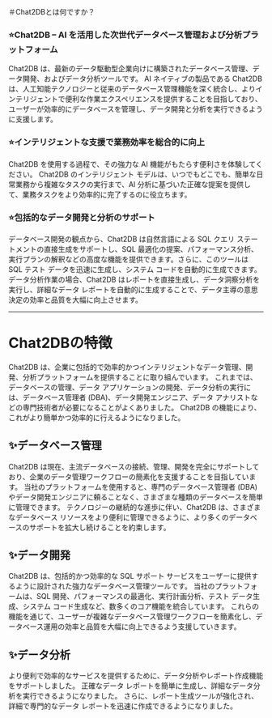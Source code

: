 ＃Chat2DBとは何ですか？

### ⭐️**Chat2DB – AI を活用した次世代データベース管理および分析プラットフォーム**

Chat2DB は、最新のデータ駆動型企業向けに構築されたデータベース管理、データ開発、およびデータ分析ツールです。 AI ネイティブの製品である Chat2DB は、人工知能テクノロジーと従来のデータベース管理機能を深く統合し、よりインテリジェントで便利な作業エクスペリエンスを提供することを目指しており、ユーザーが効率的にデータベースを管理し、データ開発と分析を実行できるように支援します。

### ⭐️**インテリジェントな支援で業務効率を総合的に向上**

Chat2DB を使用する過程で、その強力な AI 機能がもたらす便利さを体験してください。 Chat2DB のインテリジェント モデルは、いつでもどこでも、簡単な日常業務から複雑なタスクの実行まで、AI 分析に基づいた正確な提案を提供して、業務タスクをより効率的に完了するのに役立ちます。

### ⭐️**包括的なデータ開発と分析のサポート**

データベース開発の観点から、Chat2DB は自然言語による SQL クエリ ステートメントの直接生成をサポートし、SQL 最適化の提案、パフォーマンス分析、実行プランの解釈などの高度な機能を提供できます。さらに、このツールは SQL テスト データを迅速に生成し、システム コードを自動的に生成できます。データ分析作業の場合、Chat2DB はレポートを直接生成し、データ洞察分析を実行し、詳細なデータ レポートを自動的に生成することで、データ主導の意思決定の効率と品質を大幅に向上させます。

---

# Chat2DBの特徴

Chat2DB は、企業に包括的で効率的かつインテリジェントなデータ管理、開発、分析プラットフォームを提供することに取り組んでいます。
これまでは、データベースの管理、データ アプリケーションの開発、データ分析の実行には、データベース管理者 (DBA)、データ開発エンジニア、データ アナリストなどの専門技術者が必要になることがよくありました。
Chat2DB の機能により、これがより簡単かつ効率的に行えるようになりました。

## ✨データベース管理

Chat2DB は現在、主流データベースの接続、管理、開発を完全にサポートしており、企業のデータ管理ワークフローの簡素化を支援することを目指しています。
当社のプラットフォームを使用すると、専門のデータベース管理者 (DBA) やデータ開発エンジニアに頼ることなく、さまざまな種類のデータベースを簡単に管理できます。
テクノロジーの継続的な進歩に伴い、Chat2DB は、さまざまなデータベース リソースをより便利に管理できるように、より多くのデータベースのサポートを拡大し続けることを約束します。

## ✨データ開発

Chat2DB は、包括的かつ効率的な SQL サポート サービスをユーザーに提供するように設計された強力なデータベース管理ツールです。
当社のプラットフォームは、SQL 開発、パフォーマンスの最適化、実行計画分析、テスト データ生成、システム コード生成など、数多くのコア機能を統合しています。
これらの機能を通じて、ユーザーが複雑なデータベース管理ワークフローを簡素化し、データベース運用の効率と品質を大幅に向上できるよう支援していきます。

## ✨データ分析

より便利で効率的なサービスを提供するために、データ分析やレポート作成機能をサポートしました。
正確なデータ レポートを簡単に生成し、詳細なデータ分析を実行できるようになりました。
さらに、レポート生成ツールが強化され、詳細で専門的なデータ レポートを迅速に作成できるようになりました。
